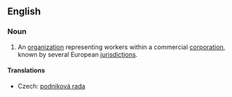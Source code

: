 ==English==
{{wikipedia}}
===Noun===
{{en-noun}}

# An [[organization]] representing workers within a commercial [[corporation]], known by several European [[jurisdiction]]s.

====Translations====
{{trans-top|organization}}
* Czech: [[podniková rada]] {{f}}
{{trans-mid}}
{{trans-bottom}}